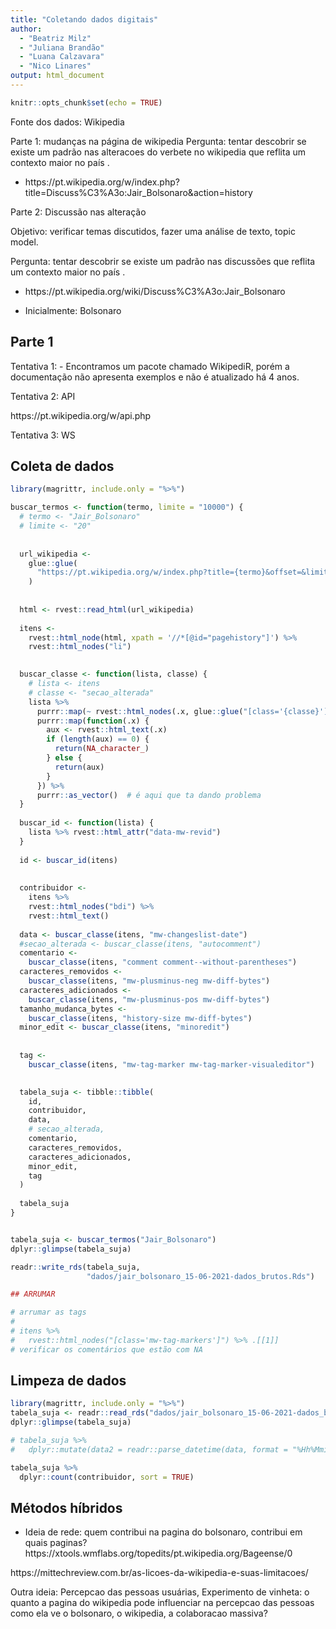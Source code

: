 ```yaml
---
title: "Coletando dados digitais"
author: 
  - "Beatriz Milz"
  - "Juliana Brandão"
  - "Luana Calzavara"
  - "Nico Linares"
output: html_document
---
```


```r
knitr::opts_chunk$set(echo = TRUE)
```

Fonte dos dados: Wikipedia

Parte 1: mudanças na página de wikipedia
Pergunta: tentar descobrir se existe um padrão nas alteracoes do verbete no wikipedia que reflita um contexto maior no país .

- https://pt.wikipedia.org/w/index.php?title=Discuss%C3%A3o:Jair_Bolsonaro&action=history

Parte 2: Discussão nas alteração

Objetivo: verificar temas discutidos, fazer uma análise de texto, topic model.

Pergunta: tentar descobrir se existe um padrão nas discussões que reflita um contexto maior no país .

- https://pt.wikipedia.org/wiki/Discuss%C3%A3o:Jair_Bolsonaro

- Inicialmente: Bolsonaro


## Parte 1

Tentativa 1:
- Encontramos um pacote chamado WikipediR, porém a documentação não apresenta exemplos e não é atualizado há 4 anos.

Tentativa 2: API 

https://pt.wikipedia.org/w/api.php



Tentativa 3: WS


## Coleta de dados

```r
library(magrittr, include.only = "%>%")

buscar_termos <- function(termo, limite = "10000") {
  # termo <- "Jair_Bolsonaro"
  # limite <- "20"
  
  
  url_wikipedia <-
    glue::glue(
      "https://pt.wikipedia.org/w/index.php?title={termo}&offset=&limit={limite}&action=history"
    )
  
  
  html <- rvest::read_html(url_wikipedia)
  
  itens <-
    rvest::html_node(html, xpath = '//*[@id="pagehistory"]') %>%
    rvest::html_nodes("li")
  

  buscar_classe <- function(lista, classe) {
    # lista <- itens
    # classe <- "secao_alterada"
    lista %>%
      purrr::map(~ rvest::html_nodes(.x, glue::glue("[class='{classe}']"))) %>%
      purrr::map(function(.x) {
        aux <- rvest::html_text(.x)
        if (length(aux) == 0) {
          return(NA_character_)
        } else {
          return(aux)
        }
      }) %>%
      purrr::as_vector()  # é aqui que ta dando problema
  }
  
  buscar_id <- function(lista) {
    lista %>% rvest::html_attr("data-mw-revid")
  }
  
  id <- buscar_id(itens)
  
  
  contribuidor <-
    itens %>%
    rvest::html_nodes("bdi") %>%
    rvest::html_text()
  
  data <- buscar_classe(itens, "mw-changeslist-date")
  #secao_alterada <- buscar_classe(itens, "autocomment")
  comentario <-
    buscar_classe(itens, "comment comment--without-parentheses")
  caracteres_removidos <-
    buscar_classe(itens, "mw-plusminus-neg mw-diff-bytes")
  caracteres_adicionados <-
    buscar_classe(itens, "mw-plusminus-pos mw-diff-bytes")
  tamanho_mudanca_bytes <-
    buscar_classe(itens, "history-size mw-diff-bytes")
  minor_edit <- buscar_classe(itens, "minoredit")
  
  
  tag <-
    buscar_classe(itens, "mw-tag-marker mw-tag-marker-visualeditor")
  

  tabela_suja <- tibble::tibble(
    id,
    contribuidor,
    data,
    # secao_alterada,
    comentario,
    caracteres_removidos,
    caracteres_adicionados,
    minor_edit,
    tag
  )
  
  tabela_suja
}


tabela_suja <- buscar_termos("Jair_Bolsonaro")
dplyr::glimpse(tabela_suja)

readr::write_rds(tabela_suja,
                 "dados/jair_bolsonaro_15-06-2021-dados_brutos.Rds")

## ARRUMAR

# arrumar as tags
#
# itens %>%
#   rvest::html_nodes("[class='mw-tag-markers']") %>% .[[1]]
# verificar os comentários que estão com NA

```

## Limpeza de dados

```r
library(magrittr, include.only = "%>%")
tabela_suja <- readr::read_rds("dados/jair_bolsonaro_15-06-2021-dados_brutos.Rds")
dplyr::glimpse(tabela_suja)
```


```r
# tabela_suja %>% 
#   dplyr::mutate(data2 = readr::parse_datetime(data, format = "%Hh%Mmin de %d de %B de %Y"))
```


```r
tabela_suja %>% 
  dplyr::count(contribuidor, sort = TRUE)
```

## Métodos híbridos

- Ideia de rede: quem contribui na pagina do bolsonaro, contribui em quais paginas?
https://xtools.wmflabs.org/topedits/pt.wikipedia.org/Bageense/0


https://mittechreview.com.br/as-licoes-da-wikipedia-e-suas-limitacoes/


Outra ideia: Percepcao das pessoas usuárias, Experimento de vinheta: o quanto a pagina do wikipedia pode influenciar na percepcao das pessoas como ela ve o bolsonaro, o wikipedia, a colaboracao massiva?
